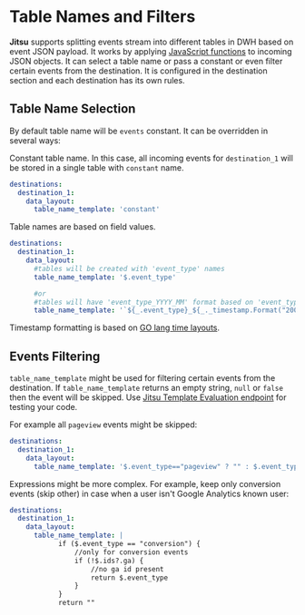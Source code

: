 # Table Names and Filters

**Jitsu** supports splitting events stream into different tables in DWH based on event JSON payload. It works by applying [JavaScript functions](/docs/configuration/javascript-functions) to incoming JSON objects. It can select a table name or pass a constant or even filter certain events from the destination. It is configured in the destination section and each destination has its own rules.

## **Table Name Selection**

By default table name will be `events` constant. It can be overridden in several ways:

Constant table name. In this case, all incoming events for `destination_1` will be stored in a single table with `constant` name.

```yaml
destinations:
  destination_1:
    data_layout:
      table_name_template: 'constant'
```

Table names are based on field values.

```yaml
destinations:
  destination_1:
    data_layout:
      #tables will be created with 'event_type' names
      table_name_template: '$.event_type'

      #or
      #tables will have 'event_type_YYYY_MM' format based on 'event_type' and date
      table_name_template: '`${_.event_type}_${_._timestamp.Format("2006_01")}`'

```

<Hint>
    Timestamp formatting is based on <a href="https://user-images.githubusercontent.com/18486255/98962749-fd5ae480-2517-11eb-9448-93aafdf6f97f.png">GO lang time layouts</a>.
</Hint>

## Events Filtering

`table_name_template` might be used for filtering certain events from the destination.
<Hint>
    If <code inline={true}>table_name_template</code> returns an empty string, `null` or `false` then the event will be skipped.
    Use <a href="/docs/other-features/admin-endpoints#apiv1templatesevaluate">Jitsu Template Evaluation endpoint</a> for testing your code.
</Hint>

For example all `pageview` events might be skipped:

```yaml
destinations:
  destination_1:
    data_layout:
      table_name_template: '$.event_type=="pageview" ? "" : $.event_type' #JavaScript

```

Expressions might be more complex. For example, keep only conversion events
\(skip other\) in case when a user isn't Google Analytics known user:

```yaml
destinations:
  destination_1:
    data_layout:
      table_name_template: |
            if ($.event_type == "conversion") {
                //only for conversion events
                if (!$.ids?.ga) {
                    //no ga id present
                    return $.event_type
                }
            }
            return ""
```